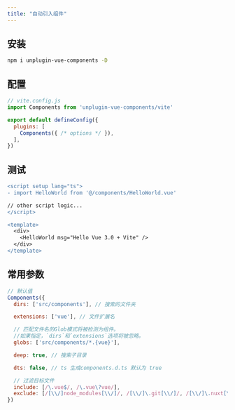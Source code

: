 ```yaml
---
title: "自动引入组件"
---
```


## 安装

```bash
npm i unplugin-vue-components -D
```

## 配置

```js
// vite.config.js
import Components from 'unplugin-vue-components/vite'

export default defineConfig({
  plugins: [
    Components({ /* options */ }),
  ],
})

```

## 测试

```diff lang="vue"
<script setup lang="ts">
- import HelloWorld from '@/components/HelloWorld.vue' 

// other script logic...
</script>

<template>
  <div>
    <HelloWorld msg="Hello Vue 3.0 + Vite" />
  </div>
</template>

```

## 常用参数

```js
// 默认值
Components({
  dirs: ['src/components'], // 搜索的文件夹

  extensions: ['vue'], // 文件扩展名

  // 匹配文件名的Glob模式将被检测为组件。
  //如果指定，`dirs`和`extensions`选项将被忽略。
  globs: ['src/components/*.{vue}'],

  deep: true, // 搜索子目录

  dts: false, // ts 生成components.d.ts 默认为 true

  // 过滤目标文件
  include: [/\.vue$/, /\.vue\?vue/],
  exclude: [/[\\/]node_modules[\\/]/, /[\\/]\.git[\\/]/, /[\\/]\.nuxt[\\/]/],
})
```
